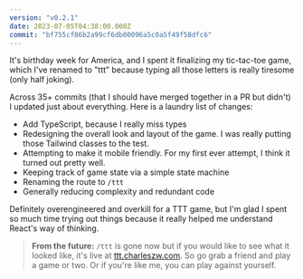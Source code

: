 ```yaml
---
version: "v0.2.1"
date: 2023-07-05T04:38:00.000Z
commit: "bf755cf86b2a99cf6db00096a5c0a5f49f58dfc6"
---
```


It's birthday week for America, and I spent it finalizing my tic-tac-toe game, which I've renamed to "ttt" because typing all those letters is really tiresome (only half joking).

Across 35+ commits (that I should have merged together in a PR but didn't) I updated just about everything. Here is a laundry list of changes:

- Add TypeScript, because I really miss types
- Redesigning the overall look and layout of the game. I was really putting those Tailwind classes to the test.
- Attempting to make it mobile friendly. For my first ever attempt, I think it turned out pretty well.
- Keeping track of game state via a simple state machine
- Renaming the route to `/ttt`
- Generally reducing complexity and redundant code

Definitely overengineered and overkill for a TTT game, but I'm glad I spent so much time trying out things because it really helped me understand React's way of thinking.

> **From the future:** `/ttt` is gone now but if you would like to see what it looked like, it's live at [ttt.charleszw.com](https://ttt.charleszw.com). So go grab a friend and play a game or two. Or if you're like me, you can play against yourself.
